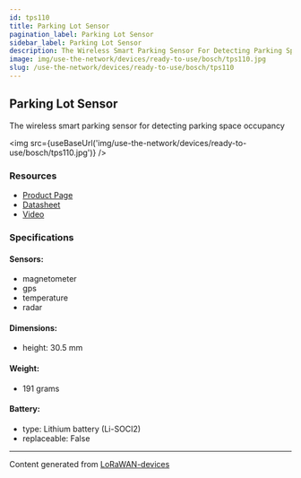 ```yaml
---
id: tps110
title: Parking Lot Sensor
pagination_label: Parking Lot Sensor
sidebar_label: Parking Lot Sensor
description: The Wireless Smart Parking Sensor For Detecting Parking Space Occupancy
image: img/use-the-network/devices/ready-to-use/bosch/tps110.jpg
slug: /use-the-network/devices/ready-to-use/bosch/tps110
---
```



## Parking Lot Sensor

The wireless smart parking sensor for detecting parking space occupancy

<img src={useBaseUrl('img/use-the-network/devices/ready-to-use/bosch/tps110.jpg')} />

### Resources

- [Product Page](https://www.bosch-connectivity.com/products/connected-mobility/parking-lot-sensor/)
- [Datasheet](https://www.bosch-connectivity.com/media/product_detail_pls/parking-lot-sensor-datasheet.pdf)
- [Video](https://youtu.be/HYv50apV-jA)

### Specifications

#### Sensors:

- magnetometer
- gps
- temperature
- radar

#### Dimensions:

- height: 30.5 mm

#### Weight:

- 191 grams

#### Battery:

- type: Lithium battery (Li-SOCI2)
- replaceable: False

---

Content generated from [LoRaWAN-devices](https://github.com/TheThingsNetwork/lorawan-devices)
